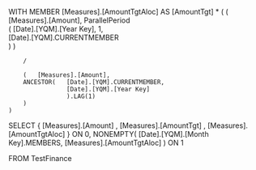 WITH 
MEMBER [Measures].[AmountTgtAloc]
AS
	[AmountTgt] * 
	(
		(	[Measures].[Amount],
			ParallelPeriod                               
				  (	[Date].[YQM].[Year Key], 
					1,  
					[Date].[YQM].CURRENTMEMBER   
				  ) 
		)

		/ 
	
		(	[Measures].[Amount],
		ANCESTOR(	[Date].[YQM].CURRENTMEMBER,
					[Date].[YQM].[Year Key]
					).LAG(1)
		)	
	)
SELECT 
	{	[Measures].[Amount]
	,	[Measures].[AmountTgt]
	,	[Measures].[AmountTgtAloc]
		}	ON 0,
	NONEMPTY(	[Date].[YQM].[Month Key].MEMBERS,
				[Measures].[AmountTgtAloc]
				)	ON 1

FROM TestFinance